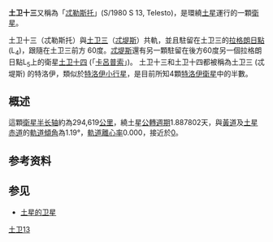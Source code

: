 {{Expand language|1=en|time=2020-10-01T11:36:49+00:00}}
{{Infobox planet
| name         = 土衛十三(Telesto)
| image        = [[File:Telesto_cassini_closeup.jpg|250px]]
| caption      = 2005年十月[[卡西尼號|卡西尼號]]拍攝的土衛十三
| discoverer   =
  {{plainlist |
* Bradford A. Smith
* Harold Reitsema
* Stephen M. Larson
* John W. Fountain
  }}
| discovered   = 1980年4月8日
| semimajor    = 294,619 km <!-- Computed using http://www.minorplanetcenter.net/iau/NatSats/NaturalSatellites.html µ value -->
| eccentricity = 0.000
| period       = 1.887802 d
| inclination  = 1.19° (到土星的赤道)
| satellite_of = 
  {{plainlist |
* [[土星|土星]]
* [[土卫三|土卫三]] (L4 特洛伊)
  }}
| dimensions   = 32.6×23.6×20.0 km³ {{sfn|Thomas|2010}}
| mean_radius  = 12.4 ± 0.4 km {{sfn|Thomas|2010}}
| rotation     = [[同步自轉|同步自轉]]
| axial_tilt   = zero
| magnitude    = 18.7 {{sfn|Hamilton}}
}}

'''土卫十三'''又稱為「[[忒勒斯托|忒勒斯托]]」(S/1980 S 13, Telesto)，是環繞[[土星|土星]]運行的一顆[[卫星|衛星]]。

土卫十三（忒勒斯托）與[[土卫三|土卫三]]（[[忒堤斯|忒堤斯]]）共軌，並且駐留在土卫三的[[拉格朗日點|拉格朗日點]] (L<sub>4</sub>)，跟隨在土卫三前方 60度。[[土卫三|忒堤斯]]還有另一顆駐留在後方60度另一個拉格朗日點L<sub>5</sub>上的衛星[[土卫十四|土卫十四]] (「[[卡呂普索|卡呂普索]]」)。 土卫十三和土卫十四都被稱為土卫三 (忒堤斯) 的特洛伊，類似於[[特洛伊小行星|特洛伊小行星]]，是目前所知4顆[[共軌組態#特洛伊衛星|特洛伊衛星]]中的半數。

== 概述 ==
這顆[[衛星|衛星]][[半长轴|半长轴]]約為294,619[[公里|公里]]，繞土星[[公轉週期|公轉週期]]1.887802天，與[[黃道|黃道]]及[[土星|土星]][[赤道|赤道]]的[[軌道傾角|軌道傾角]]為1.19°，[[軌道離心率|軌道離心率]]0.000，接近於[[0|0]]。

==参考资料==
{{Reflist}}

== 参见 ==
* [[土星的卫星|土星的卫星]]

{{土星的卫星}}

{{衛星小作品}}

[[Category:土星的卫星|土卫13]]